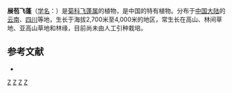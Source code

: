 {{Speciesbox
| genus = Erigeron
| species = patentisquamus
| authority = J. F. Jeffr. ex Diels
| synonyms = ''Erigeron patentisquamus''
}}

'''展苞飞蓬'''（[[学名|学名]]：{{lang|la|''Erigeron patentisquamus''}}）是[[菊科|菊科]][[飞蓬属|飞蓬属]]的植物，是中国的特有植物。分布于[[中国大陆|中国大陆]]的[[云南|云南]]、[[四川|四川]]等地，生长于海拔2,700米至4,000米的地区，常生长在高山、林间草地、亚高山草地和林缘，目前尚未由人工引种栽培。

== 参考文献 ==
<div class="references-small">
* {{cite web| url =http://www.bioinfo.cn/db05/KmzwSpecies.php?action=view&id=4554| title =展苞飞蓬| work =《中国高等植物数据库全库》| publisher =中国科学院微生物研究所| author =昆明植物研究所| accessdate =2009-02-25| deadurl =yes| archiveurl =https://web.archive.org/web/20160305045733/http://www.bioinfo.cn/db05/KmzwSpecies.php?action=view&id=4554| archivedate =2016-03-05}}
</div>
{{Reflist}}
[[Category:飞蓬属|Z]]
[[Category:中国特有植物|Z]]
[[Category:云南植物|Z]]
[[Category:四川植物|Z]]


{{植物小作品}}